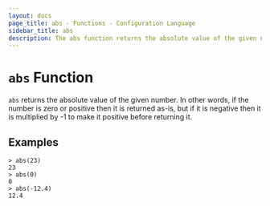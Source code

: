 ```yaml
---
layout: docs
page_title: abs - Functions - Configuration Language
sidebar_title: abs
description: The abs function returns the absolute value of the given number.
---
```


# `abs` Function

`abs` returns the absolute value of the given number. In other words, if the
number is zero or positive then it is returned as-is, but if it is negative
then it is multiplied by -1 to make it positive before returning it.

## Examples

```text
> abs(23)
23
> abs(0)
0
> abs(-12.4)
12.4
```
